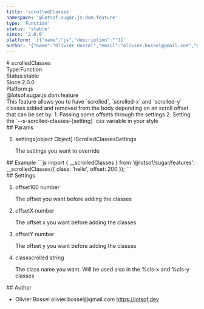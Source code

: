 ```yaml
---
title: 'scrolledClasses'
namespace: '@lotsof.sugar.js.dom.feature'
type: 'Function'
status: 'stable'
since: '2.0.0'
platform: '[{"name":"js","description":""}]'
author: '{"name":"Olivier Bossel","email":"olivier.bossel@gmail.com","url":"https://lotsof.dev"}'
---
```

<div class="docmap-mdx">
# scrolledClasses
<div class="_metas">
<div class="_type"><span class="_type-label">Type:</span><span class="_type-value">Function</span></div>
<div class="_status"><span class="_status-label">Status:</span><span class="_status-value -stable">stable</span></div>
<div class="_since"><span class="_since-label">Since:</span><span class="_since-value">2.0.0</span></div>
<div class="_platform"><span class="_platform-label">Platform:</span><span class="_platform-value -js">js</span></div>
</div>
<div class="_namespace">@lotsof.sugar.js.dom.feature</div>
<div class="_description">
This feature allows you to have `scrolled`, `scrolled-x` and `scrolled-y` classes added and removed from
the body depending on an scroll offset that can be set by:
1. Passing some offsets through the settings
2. Setting the `--s-scrolled-classes-{setting}` css variable in your style
</div>
<div class="_params">
## Params
<ol class="_list">
<li class="_item">
<span class="_name">settings</span><span class="_default">&lsqb;object Object&rsqb;</span> <span class="_type">IScrolledClassesSettings</span>
<p class="_description">The settings you want to override</p>
</li>
</ol>
</div>
<div class="_examples">
## Example
```js
import { __scrolledClasses } from '@lotsof/sugar/features';
__scrolledClasses({
     class: 'hello',
     offset: 200
});
```
</div>
<div class="_settings">
## Settings
<ol class="_list">
<li class="_item">
<span class="_name">offset</span><span class="_default">100</span> <span class="_type">number</span>
<p class="_description">The offset you want before adding the classes</p>
</li>
<li class="_item">
<span class="_name">offsetX</span><span class="_default"></span> <span class="_type">number</span>
<p class="_description">The offset x you want before adding the classes</p>
</li>
<li class="_item">
<span class="_name">offsetY</span><span class="_default"></span> <span class="_type">number</span>
<p class="_description">The offset y you want before adding the classes</p>
</li>
<li class="_item">
<span class="_name">class</span><span class="_default">scrolled</span> <span class="_type">string</span>
<p class="_description">The class name you want. Will be used also in the %cls-x and %cls-y classes</p>
</li>
</ol>
</div>
<div class="_author">
## Author
<ul class="_list">
<li class="_item">
<span class="_name">Olivier Bossel</span>
<span class="_email">olivier.bossel@gmail.com</span>
<a href="https://lotsof.dev" target="_blank" class="_url">https://lotsof.dev</a>
</li>
</ul>
</div>
</div>